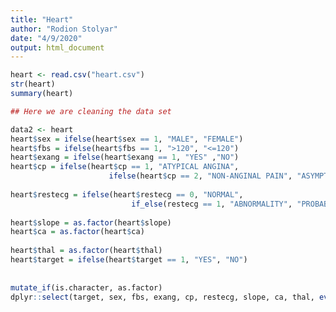 ```yaml
---
title: "Heart"
author: "Rodion Stolyar"
date: "4/9/2020"
output: html_document
---
```


```r
heart <- read.csv("heart.csv")
str(heart)
summary(heart)

```


```r
## Here we are cleaning the data set

data2 <- heart 
heart$sex = ifelse(heart$sex == 1, "MALE", "FEMALE")
heart$fbs = ifelse(heart$fbs == 1, ">120", "<=120")
heart$exang = ifelse(heart$exang == 1, "YES" ,"NO")
heart$cp = ifelse(heart$cp == 1, "ATYPICAL ANGINA",
                      ifelse(heart$cp == 2, "NON-ANGINAL PAIN", "ASYMPTOMATIC"))
         
heart$restecg = ifelse(heart$restecg == 0, "NORMAL",
                           if_else(restecg == 1, "ABNORMALITY", "PROBABLE OR DEFINITE"))
         
heart$slope = as.factor(heart$slope)
heart$ca = as.factor(heart$ca)
        
heart$thal = as.factor(heart$thal)
heart$target = ifelse(heart$target == 1, "YES", "NO")
   
      
mutate_if(is.character, as.factor) 
dplyr::select(target, sex, fbs, exang, cp, restecg, slope, ca, thal, everything())

```

